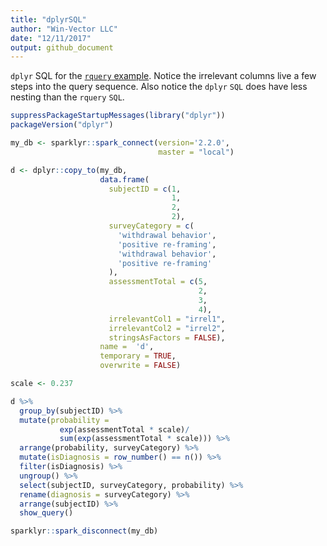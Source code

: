 ```yaml
---
title: "dplyrSQL"
author: "Win-Vector LLC"
date: "12/11/2017"
output: github_document
---
```


`dplyr` SQL for the [`rquery` example](https://winvector.github.io/rquery/). Notice the irrelevant columns live a few steps into the query sequence.  Also notice the `dplyr` `SQL` does have less nesting than the `rquery` `SQL`.

```r
suppressPackageStartupMessages(library("dplyr"))
packageVersion("dplyr")

my_db <- sparklyr::spark_connect(version='2.2.0', 
                                 master = "local")

d <- dplyr::copy_to(my_db,
                    data.frame(
                      subjectID = c(1,
                                    1,
                                    2,
                                    2),
                      surveyCategory = c(
                        'withdrawal behavior',
                        'positive re-framing',
                        'withdrawal behavior',
                        'positive re-framing'
                      ),
                      assessmentTotal = c(5,
                                          2,
                                          3,
                                          4),
                      irrelevantCol1 = "irrel1",
                      irrelevantCol2 = "irrel2",
                      stringsAsFactors = FALSE),
                    name =  'd',
                    temporary = TRUE,
                    overwrite = FALSE)

scale <- 0.237

d %>%
  group_by(subjectID) %>%
  mutate(probability =
           exp(assessmentTotal * scale)/
           sum(exp(assessmentTotal * scale))) %>%
  arrange(probability, surveyCategory) %>%
  mutate(isDiagnosis = row_number() == n()) %>%
  filter(isDiagnosis) %>%
  ungroup() %>%
  select(subjectID, surveyCategory, probability) %>%
  rename(diagnosis = surveyCategory) %>%
  arrange(subjectID) %>%
  show_query()

sparklyr::spark_disconnect(my_db)
```


